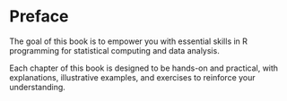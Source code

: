 # Preface {.unnumbered}

The goal of this book is to empower you with essential skills in R programming for statistical computing and data analysis.

Each chapter of this book is designed to be hands-on and practical, with explanations, illustrative examples, and exercises to reinforce your understanding.
